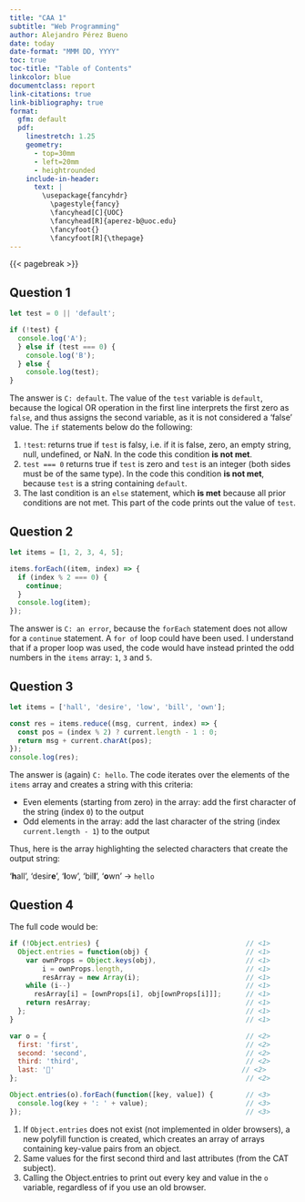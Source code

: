 ```yaml
---
title: "CAA 1"
subtitle: "Web Programming"
author: Alejandro Pérez Bueno
date: today
date-format: "MMM DD, YYYY"
toc: true
toc-title: "Table of Contents"
linkcolor: blue
documentclass: report
link-citations: true
link-bibliography: true
format:
  gfm: default
  pdf:
    linestretch: 1.25
    geometry:
      - top=30mm
      - left=20mm
      - heightrounded
    include-in-header:
      text: |
        \usepackage{fancyhdr}
          \pagestyle{fancy}
          \fancyhead[C]{UOC}
          \fancyhead[R]{aperez-b@uoc.edu}
          \fancyfoot{}
          \fancyfoot[R]{\thepage}
---
```


{{< pagebreak >}}

## Question 1

```js
let test = 0 || 'default';

if (!test) {
  console.log('A');
  } else if (test === 0) {
    console.log('B');
  } else {
    console.log(test);
}
```

The answer is `C: default`. The value of the `test` variable is `default`, because the logical OR operation in the first line interprets the first zero as `false`, and thus assigns the second variable, as it is not considered a 'false' value. The `if` statements below do the following:

1. `!test`: returns true if `test` is falsy, i.e. if it is false, zero, an empty string, null, undefined, or NaN. In the code this condition **is not met**.
2. `test === 0` returns true if `test` is zero and `test` is an integer (both sides must be of the same type). In the code this condition **is not met**, because `test` is a string containing `default`.
3. The last condition is an `else` statement, which **is met** because all prior conditions are not met. This part of the code prints out the value of `test`.

## Question 2

```js
let items = [1, 2, 3, 4, 5];

items.forEach((item, index) => {
  if (index % 2 === 0) {
    continue;
  }
  console.log(item);
});
```

The answer is `C: an error`, because the `forEach` statement does not allow for a `continue` statement. A `for of` loop could have been used. I understand that if a proper loop was used, the code would have instead printed the odd numbers in the `items` array: `1`, `3` and `5`.

## Question 3

```js
let items = ['hall', 'desire', 'low', 'bill', 'own'];

const res = items.reduce((msg, current, index) => {
  const pos = (index % 2) ? current.length - 1 : 0;
  return msg + current.charAt(pos);
});
console.log(res);
```

The answer is (again) `C: hello`. The code iterates over the elements of the `items` array and creates a string with this criteria:

- Even elements (starting from zero) in the array: add the first character of the string (index `0`) to the output
- Odd elements in the array: add the last character of the string (index `current.length - 1`) to the output

Thus, here is the array highlighting the selected characters that create the output string:

'**h**all', 'desir**e**', '**l**ow', 'bil**l**', '**o**wn' -> `hello`


## Question 4

The full code would be:

```js
if (!Object.entries) {                                    // <1>
  Object.entries = function(obj) {                        // <1>
    var ownProps = Object.keys(obj),                      // <1>
        i = ownProps.length,                              // <1>
        resArray = new Array(i);                          // <1>
    while (i--)                                           // <1>
      resArray[i] = [ownProps[i], obj[ownProps[i]]];      // <1>
    return resArray;                                      // <1>
  };                                                      // <1>
}                                                         // <1>

var o = {                                                 // <2>
  first: 'first',                                         // <2>
  second: 'second',                                       // <2>
  third: 'third',                                         // <2>
  last: '👋'                                              // <2>
};                                                        // <2>

Object.entries(o).forEach(function([key, value]) {        // <3>
  console.log(key + ': ' + value);                        // <3>
});                                                       // <3>
```
1. If `Object.entries` does not exist (not implemented in older browsers), a new polyfill function is created, which creates an array of arrays containing key-value pairs from an object.
2. Same values for the first second third and last attributes (from the CAT subject).
3. Calling the Object.entries to print out every key and value in the `o` variable, regardless of if you use an old browser.
